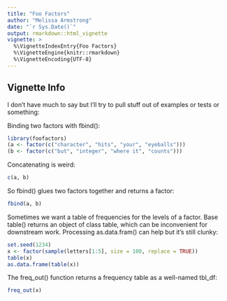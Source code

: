 ```yaml
---
title: "Foo Factors"
author: "Melissa Armstrong"
date: "`r Sys.Date()`"
output: rmarkdown::html_vignette
vignette: >
  %\VignetteIndexEntry{Foo Factors}
  %\VignetteEngine{knitr::rmarkdown}
  %\VignetteEncoding{UTF-8}
---
```


## Vignette Info

I don't have much to say but I'll try to pull stuff out of examples or tests or something:

Binding two factors with fbind():

```r
library(foofactors)
(a <- factor(c("character", "hits", "your", "eyeballs")))
(b <- factor(c("but", "integer", "where it", "counts")))
```

Concatenating is weird:

```r
c(a, b)
```

So fbind() glues two factors together and returns a factor:

```r
fbind(a, b)
```

Sometimes we want a table of frequencies for the levels of a factor. Base table() returns an object of class table, which can be inconvenient for downstream work. Processing as.data.fram() can help but it's still clunky:

```r
set.seed(1234)
x <- factor(sample(letters[1:5], size = 100, replace = TRUE))
table(x)
as.data.frame(table(x))
```

The freq_out() function returns a frequency table as a well-named tbl_df:

```r
freq_out(x)
```
